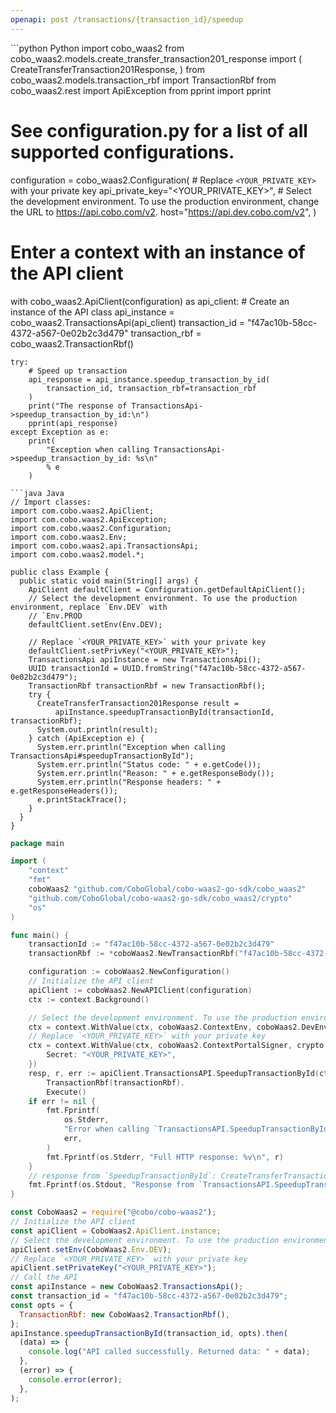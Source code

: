 ```yaml
---
openapi: post /transactions/{transaction_id}/speedup
---
```


<RequestExample>
```python Python
import cobo_waas2
from cobo_waas2.models.create_transfer_transaction201_response import (
    CreateTransferTransaction201Response,
)
from cobo_waas2.models.transaction_rbf import TransactionRbf
from cobo_waas2.rest import ApiException
from pprint import pprint

# See configuration.py for a list of all supported configurations.
configuration = cobo_waas2.Configuration(
    # Replace `<YOUR_PRIVATE_KEY>` with your private key
    api_private_key="<YOUR_PRIVATE_KEY>",
    # Select the development environment. To use the production environment, change the URL to https://api.cobo.com/v2.
    host="https://api.dev.cobo.com/v2",
)
# Enter a context with an instance of the API client
with cobo_waas2.ApiClient(configuration) as api_client:
    # Create an instance of the API class
    api_instance = cobo_waas2.TransactionsApi(api_client)
    transaction_id = "f47ac10b-58cc-4372-a567-0e02b2c3d479"
    transaction_rbf = cobo_waas2.TransactionRbf()

    try:
        # Speed up transaction
        api_response = api_instance.speedup_transaction_by_id(
            transaction_id, transaction_rbf=transaction_rbf
        )
        print("The response of TransactionsApi->speedup_transaction_by_id:\n")
        pprint(api_response)
    except Exception as e:
        print(
            "Exception when calling TransactionsApi->speedup_transaction_by_id: %s\n"
            % e
        )

```
```java Java
// Import classes:
import com.cobo.waas2.ApiClient;
import com.cobo.waas2.ApiException;
import com.cobo.waas2.Configuration;
import com.cobo.waas2.Env;
import com.cobo.waas2.api.TransactionsApi;
import com.cobo.waas2.model.*;

public class Example {
  public static void main(String[] args) {
    ApiClient defaultClient = Configuration.getDefaultApiClient();
    // Select the development environment. To use the production environment, replace `Env.DEV` with
    // `Env.PROD
    defaultClient.setEnv(Env.DEV);

    // Replace `<YOUR_PRIVATE_KEY>` with your private key
    defaultClient.setPrivKey("<YOUR_PRIVATE_KEY>");
    TransactionsApi apiInstance = new TransactionsApi();
    UUID transactionId = UUID.fromString("f47ac10b-58cc-4372-a567-0e02b2c3d479");
    TransactionRbf transactionRbf = new TransactionRbf();
    try {
      CreateTransferTransaction201Response result =
          apiInstance.speedupTransactionById(transactionId, transactionRbf);
      System.out.println(result);
    } catch (ApiException e) {
      System.err.println("Exception when calling TransactionsApi#speedupTransactionById");
      System.err.println("Status code: " + e.getCode());
      System.err.println("Reason: " + e.getResponseBody());
      System.err.println("Response headers: " + e.getResponseHeaders());
      e.printStackTrace();
    }
  }
}

```
```go Go
package main

import (
	"context"
	"fmt"
	coboWaas2 "github.com/CoboGlobal/cobo-waas2-go-sdk/cobo_waas2"
	"github.com/CoboGlobal/cobo-waas2-go-sdk/cobo_waas2/crypto"
	"os"
)

func main() {
	transactionId := "f47ac10b-58cc-4372-a567-0e02b2c3d479"
	transactionRbf := *coboWaas2.NewTransactionRbf("f47ac10b-58cc-4372-a567-0e02b2c3d479", coboWaas2.TransactionRequestFee{TransactionRequestEvmEip1559Fee: coboWaas2.NewTransactionRequestEvmEip1559Fee("9000000000000", "1000000000000", coboWaas2.FeeType("Fixed"), "ETH")})

	configuration := coboWaas2.NewConfiguration()
	// Initialize the API client
	apiClient := coboWaas2.NewAPIClient(configuration)
	ctx := context.Background()

	// Select the development environment. To use the production environment, replace coboWaas2.DevEnv with coboWaas2.ProdEnv
	ctx = context.WithValue(ctx, coboWaas2.ContextEnv, coboWaas2.DevEnv)
	// Replace `<YOUR_PRIVATE_KEY>` with your private key
	ctx = context.WithValue(ctx, coboWaas2.ContextPortalSigner, crypto.Ed25519Signer{
		Secret: "<YOUR_PRIVATE_KEY>",
	})
	resp, r, err := apiClient.TransactionsAPI.SpeedupTransactionById(ctx, transactionId).
		TransactionRbf(transactionRbf).
		Execute()
	if err != nil {
		fmt.Fprintf(
			os.Stderr,
			"Error when calling `TransactionsAPI.SpeedupTransactionById``: %v\n",
			err,
		)
		fmt.Fprintf(os.Stderr, "Full HTTP response: %v\n", r)
	}
	// response from `SpeedupTransactionById`: CreateTransferTransaction201Response
	fmt.Fprintf(os.Stdout, "Response from `TransactionsAPI.SpeedupTransactionById`: %v\n", resp)
}

```
```javascript JavaScript
const CoboWaas2 = require("@cobo/cobo-waas2");
// Initialize the API client
const apiClient = CoboWaas2.ApiClient.instance;
// Select the development environment. To use the production environment, replace `Env.DEV` with `Env.PROD`
apiClient.setEnv(CoboWaas2.Env.DEV);
// Replace `<YOUR_PRIVATE_KEY>` with your private key
apiClient.setPrivateKey("<YOUR_PRIVATE_KEY>");
// Call the API
const apiInstance = new CoboWaas2.TransactionsApi();
const transaction_id = "f47ac10b-58cc-4372-a567-0e02b2c3d479";
const opts = {
  TransactionRbf: new CoboWaas2.TransactionRbf(),
};
apiInstance.speedupTransactionById(transaction_id, opts).then(
  (data) => {
    console.log("API called successfully. Returned data: " + data);
  },
  (error) => {
    console.error(error);
  },
);

```
</RequestExample>